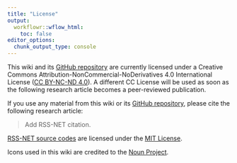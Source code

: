 ```yaml
---
title: "License"
output:
  workflowr::wflow_html:
    toc: false
editor_options:
  chunk_output_type: console
---
```


This wiki and its [GitHub repository](https://github.com/SUwonglab/rss-net)
are currently licensed under a Creative Commons
Attribution-NonCommercial-NoDerivatives 4.0 International License
([CC BY-NC-ND 4.0](http://creativecommons.org/licenses/by-nc-nd/4.0/)).
A different CC License will be used as soon as
the following research article becomes a peer-reviewed publication.

If you use any material from this wiki or its
[GitHub repository](https://github.com/SUwonglab/rss-net),
please cite the following research article:

> Add RSS-NET citation.

[RSS-NET source codes](https://github.com/SUwonglab/rss-net/tree/master/src)
are licensed under the [MIT License](https://github.com/SUwonglab/rss-net/blob/master/LICENSE).

Icons used in this wiki are credited to the
[Noun Project](https://thenounproject.com).

